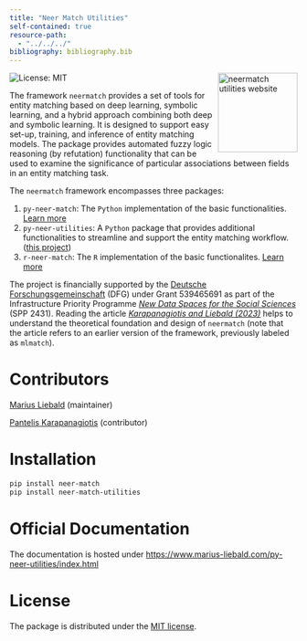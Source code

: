 ```yaml
---
title: "Neer Match Utilities"
self-contained: true
resource-path:
  - "../../../"
bibliography: bibliography.bib 
---
```


<a href="https://www.marius-liebald.com/py-neer-utilities/index.html" style="float:right; margin-left:10px;">
  <img src="_static/img/hex-logo.png" style="height:139px !important; width:auto !important;" alt="neermatch utilities website" />
</a>


<!-- badges: start -->
![License: MIT](https://img.shields.io/badge/License-MIT-blue.svg)
<!-- badges: end -->

The framework `neermatch` provides a set of tools for entity matching based on deep learning, symbolic learning, and a hybrid approach combining both deep and symbolic learning. It is designed to support easy set-up, training, and inference of entity matching models. The package provides automated fuzzy logic reasoning (by refutation) functionality that can be used to examine the significance of particular associations between fields in an entity matching task.

The `neermatch` framework encompasses three packages:

1. `py-neer-match`: The `Python` implementation of the basic functionalities. [Learn more](https://py-neer-match.pikappa.eu)
2. `py-neer-utilities`: A `Python` package that provides additional functionalities to streamline and support the entity matching workflow. ([this project](https://www.marius-liebald.com/py-neer-utilities/index.html))
3. `r-neer-match`: The `R` implementation of the basic functionalites. [Learn more](https://github.com/pi-kappa-devel/r-neer-match)

The project is financially supported by the [Deutsche Forschungsgemeinschaft](https://www.dfg.de/de) (DFG) under Grant 539465691 as part of the Infrastructure Priority Programme [*New Data Spaces for the Social Sciences*](https://www.new-data-spaces.de/en-us/) (SPP 2431). Reading the article [*Karapanagiotis and Liebald (2023)*](https://papers.ssrn.com/sol3/papers.cfm?abstract_id=4541376) helps to understand the theoretical foundation and design of `neermatch` (note that the article refers to an earlier version of the framework, previously labeled as `mlmatch`).


# Contributors

[Marius Liebald](https://www.marius-liebald.de) (maintainer)

[Pantelis Karapanagiotis](https://www.pikappa.eu) (contributor)

# Installation

```bash
pip install neer-match
pip install neer-match-utilities
```

# Official Documentation

The documentation is hosted under [https://www.marius-liebald.com/py-neer-utilities/index.html](https://www.marius-liebald.com/py-neer-utilities/index.html)

# License

The package is distributed under the [MIT license](LICENSE.html).
